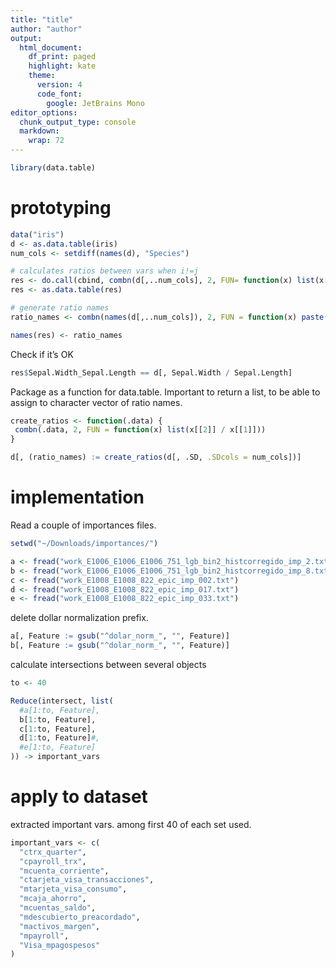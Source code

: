 ```yaml
---
title: "title"
author: "author"
output:
  html_document:
    df_print: paged
    highlight: kate
    theme:
      version: 4
      code_font: 
        google: JetBrains Mono
editor_options:
  chunk_output_type: console
  markdown:
    wrap: 72
---
```


```r
library(data.table)
```

# prototyping

```r
data("iris")
d <- as.data.table(iris)
num_cols <- setdiff(names(d), "Species")
```

```r

# calculates ratios between vars when i!=j
res <- do.call(cbind, combn(d[,..num_cols], 2, FUN= function(x) list(x[[2]]/x[[1]])))
res <- as.data.table(res)

# generate ratio names
ratio_names <- combn(names(d[,..num_cols]), 2, FUN = function(x) paste(x[[2]], x[[1]], sep="_"))

names(res) <- ratio_names
```


Check if it's OK
```r
res$Sepal.Width_Sepal.Length == d[, Sepal.Width / Sepal.Length]
```

Package as a function for data.table. Important to return a list, to be able to assign to 
character vector of ratio names.

```r
create_ratios <- function(.data) {
 combn(.data, 2, FUN = function(x) list(x[[2]] / x[[1]]))
}
```

```r
d[, (ratio_names) := create_ratios(d[, .SD, .SDcols = num_cols])]
```

# implementation

Read a couple of importances files.

```r
setwd("~/Downloads/importances/")

a <- fread("work_E1006_E1006_E1006_751_lgb_bin2_histcorregido_imp_2.txt")
b <- fread("work_E1006_E1006_E1006_751_lgb_bin2_histcorregido_imp_8.txt")
c <- fread("work_E1008_E1008_822_epic_imp_002.txt")
d <- fread("work_E1008_E1008_822_epic_imp_017.txt")
e <- fread("work_E1008_E1008_822_epic_imp_033.txt")
```

delete dollar normalization prefix.
```r
a[, Feature := gsub("^dolar_norm_", "", Feature)]
b[, Feature := gsub("^dolar_norm_", "", Feature)]
```

calculate intersections between several objects

```r
to <- 40

Reduce(intersect, list(
  #a[1:to, Feature],
  b[1:to, Feature],
  c[1:to, Feature],
  d[1:to, Feature]#,
  #e[1:to, Feature]
)) -> important_vars
```

# apply to dataset

extracted important vars. among first 40 of each set used.

```r
important_vars <- c(
  "ctrx_quarter",
  "cpayroll_trx",
  "mcuenta_corriente",
  "ctarjeta_visa_transacciones",
  "mtarjeta_visa_consumo",
  "mcaja_ahorro",
  "mcuentas_saldo",
  "mdescubierto_preacordado",
  "mactivos_margen",
  "mpayroll",
  "Visa_mpagospesos"
)
```


